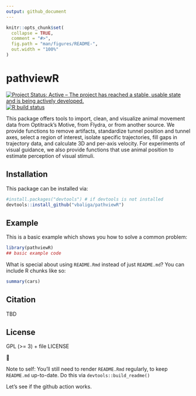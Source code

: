 ```yaml
---
output: github_document
---
```


<!-- README.md is generated from README.Rmd. Please edit that file -->

```r
knitr::opts_chunk$set(
  collapse = TRUE,
  comment = "#>",
  fig.path = "man/figures/README-",
  out.width = "100%"
)
```

# pathviewR

<!-- badges: start -->
[![Project Status: Active – The project has reached a stable, usable state and is being actively developed.](https://www.repostatus.org/badges/latest/active.svg)](https://www.repostatus.org/#active)
[![R build status](https://github.com/vbaliga/pathviewR/workflows/R-CMD-check/badge.svg)](https://github.com/vbaliga/pathviewR/actions)
<!-- badges: end -->

This package offers tools to import, clean, and visualize animal movement data from Optitrack's Motive, from Flydra, or from another source. We provide functions to remove artifacts, standardize tunnel position and tunnel axes, select a region of interest, isolate specific trajectories, fill gaps in trajectory data, and calculate 3D and per-axis velocity. For experiments of visual guidance, we also provide functions that use animal position to estimate perception of visual stimuli. 

## Installation

This package can be installed via:
``` r
#install.packages("devtools") # if devtools is not installed
devtools::install_github("vbaliga/pathviewR")
```

## Example

This is a basic example which shows you how to solve a common problem:

```r
library(pathviewR)
## basic example code
```

What is special about using `README.Rmd` instead of just `README.md`? 
You can include R chunks like so:

```r
summary(cars)
```

## Citation

TBD

## License

GPL (>= 3) + file LICENSE

🐢

Note to self: You'll still need to render `README.Rmd` regularly, to keep
`README.md` up-to-date. Do this via `devtools::build_readme()`

Let's see if the github action works.
